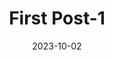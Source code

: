 ---
title: "First Post-1"
description: "This is my first post on the blog."
date: 2023-10-02
tags: ["astro", "blog", "first-post"]
authors: ["maratib"]
image: "/images/first-post.jpg"
---